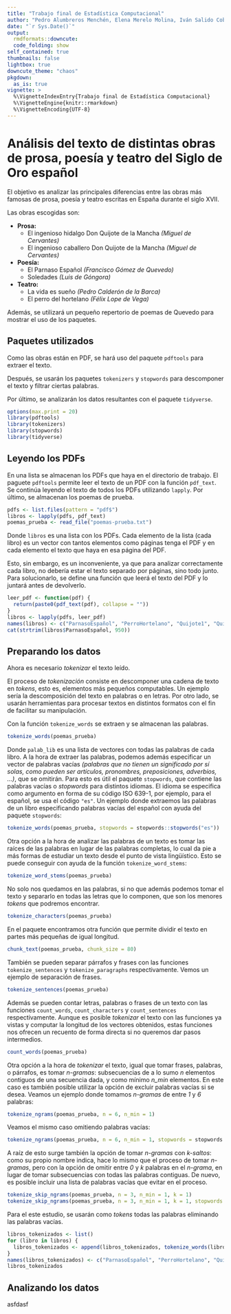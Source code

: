 ```yaml
---
title: "Trabajo final de Estadística Computacional"
author: "Pedro Alumbreros Menchén, Elena Merelo Molina, Iván Salido Cobo y Rubén Vílchez Valenzuela"
date: "`r Sys.Date()`"
output:
  rmdformats::downcute:
  code_folding: show
self_contained: true
thumbnails: false
lightbox: true
downcute_theme: "chaos"
pkgdown:
  as_is: true
vignette: >
  %\VignetteIndexEntry{Trabajo final de Estadística Computacional}
  %\VignetteEngine{knitr::rmarkdown}
  %\VignetteEncoding{UTF-8}
---
```

# Análisis del texto de distintas obras de prosa, poesía y teatro del Siglo de Oro español
El objetivo es analizar las principales diferencias entre las obras más famosas de prosa, poesía y teatro escritas en España durante el siglo XVII.

Las obras escogidas son:

- **Prosa:**
  - El ingenioso hidalgo Don Quijote de la Mancha *(Miguel de Cervantes)*
  - El ingenioso caballero Don Quijote de la Mancha *(Miguel de Cervantes)*
- **Poesía:**
  - El Parnaso Español *(Francisco Gómez de Quevedo)*
  - Soledades *(Luis de Góngora)*
- **Teatro:**
  - La vida es sueño *(Pedro Calderón de la Barca)*
  - El perro del hortelano *(Félix Lope de Vega)*

Además, se utilizará un pequeño repertorio de poemas de Quevedo para mostrar el uso de los paquetes.

## Paquetes utilizados

Como las obras están en PDF, se hará uso del paquete `pdftools` para extraer el texto.

Después, se usarán los paquetes `tokenizers` y `stopwords` para descomponer el texto y filtrar ciertas palabras.

Por último, se analizarán los datos resultantes con el paquete `tidyverse`.

```r
options(max.print = 20)
library(pdftools)
library(tokenizers)
library(stopwords)
library(tidyverse)
```

## Leyendo los PDFs

En una lista se almacenan los PDFs que haya en el directorio de trabajo. El paguete `pdftools` permite leer el texto de un PDF con la función `pdf_text`. Se continúa leyendo el texto de todos los PDFs utilizando `lapply`. Por último, se almacenan los poemas de prueba.

```r
pdfs <- list.files(pattern = "pdf$")
libros <- lapply(pdfs, pdf_text)
poemas_prueba <- read_file("poemas-prueba.txt")
```

Donde `libros` es una lista con los PDFs. Cada elemento de la lista (cada libro)
es un vector con tantos elementos como páginas tenga el PDF y en cada elemento
el texto que haya en esa página del PDF.

Esto, sin embargo, es un inconveniente, ya que para analizar correctamente cada libro, no debería estar el texto separado por páginas, sino todo junto.
Para solucionarlo, se define una función que leerá el texto del PDF y lo juntará antes de devolverlo.

```r
leer_pdf <- function(pdf) {
  return(paste0(pdf_text(pdf), collapse = ""))
}
libros <- lapply(pdfs, leer_pdf)
names(libros) <- c("ParnasoEspañol", "PerroHortelano", "Quijote1", "Quijote2", "Soledades", "VidaEsSueño")
cat(strtrim(libros$ParnasoEspañol, 950))
```

## Preparando los datos

Ahora es necesario *tokenizar* el texto leído.

El proceso de *tokenización* consiste en descomponer una cadena de texto en *tokens*, esto es, elementos más pequeños computables. Un ejemplo sería la descomposición del texto en palabras o en letras.
Por otro lado, se usarán herramientas para procesar textos en distintos formatos con el fin de facilitar su manipulación.

Con la función `tokenize_words` se extraen y se almacenan las palabras.

```r
tokenize_words(poemas_prueba)
```

Donde `palab_lib` es una lista de vectores con todas las palabras de cada libro.
A la hora de extraer las palabras, podemos además especificar un vector de palabras vacías *(palabras que no tienen un significado por sí solas, como pueden ser artículos, pronombres, preposiciones, adverbios, ...)*, que se omitirán.
Para esto es útil el paquete `stopwords`, que contiene las palabras vacías o *stopwords* para distintos idiomas. El idioma se especifica como argumento en forma de su código ISO 639-1, por ejemplo, para el español, se usa el código `"es"`. Un ejemplo donde extraemos las palabras de un libro especificando palabras vacías del español con ayuda del paquete `stopwords`:

```r
tokenize_words(poemas_prueba, stopwords = stopwords::stopwords("es"))
```

Otra opción a la hora de analizar las palabras de un texto es tomar las raíces de las palabras en lugar de las palabras completas, lo cual da pie a más formas de estudiar un texto desde el punto de vista lingüístico. Esto se puede conseguir con ayuda de la función `tokenize_word_stems`:

```r
tokenize_word_stems(poemas_prueba)
```

No solo nos quedamos en las palabras, si no que además podemos tomar el texto y separarlo en todas las letras que lo componen, que son los menores *tokens* que podremos encontrar.

```r
tokenize_characters(poemas_prueba)
```

En el paquete encontramos otra función que permite dividir el texto en partes más pequeñas de igual longitud.

```r
chunk_text(poemas_prueba, chunk_size = 80)
```

También se pueden separar párrafos y frases con las funciones `tokenize_sentences` y `tokenize_paragraphs` respectivamente. Vemos un ejemplo de separación de frases. 

```r
tokenize_sentences(poemas_prueba)
```

Además se pueden contar letras, palabras o frases de un texto con las funciones `count_words`, `count_characters` y `count_sentences` respectivamente.
Aunque es posible *tokenizar* el texto con las funciones ya vistas y computar la longitud de los vectores obtenidos, estas funciones nos ofrecen un recuento de forma directa si no queremos dar pasos intermedios.

```r
count_words(poemas_prueba)
```

Otra opción a la hora de *tokenizar* el texto, igual que tomar frases, palabras, o párrafos, es tomar *n-gramas*: subsecuencias de a lo sumo *n* elementos contiguos de una secuencia dada, y como mínimo *n_min* elementos. En este caso es también posible utilizar la opción de excluir palabras vacías si se desea. Veamos un ejemplo donde tomamos *n-gramas* de entre *1* y *6* palabras:

```r
tokenize_ngrams(poemas_prueba, n = 6, n_min = 1)
```

Veamos el mismo caso omitiendo palabras vacías:

```r
tokenize_ngrams(poemas_prueba, n = 6, n_min = 1, stopwords = stopwords::stopwords("es"))
```

A raíz de esto surge también la opción de tomar *n-gramas* con *k-saltos*: como su propio nombre indica, hace lo mismo que el proceso de tomar *n-gramas*, pero con la opción de omitir entre *0* y *k* palabras en el *n-grama*, en lugar de tomar subsecuencias con todas las palabras contiguas. De nuevo, es posible incluir una lista de palabras vacías que evitar en el proceso.

```r
tokenize_skip_ngrams(poemas_prueba, n = 3, n_min = 1, k = 1)
tokenize_skip_ngrams(poemas_prueba, n = 3, n_min = 1, k = 1, stopwords = stopwords::stopwords("es"))
```

Para el este estudio, se usarán como *tokens* todas las palabras eliminando las palabras vacías.

```r
libros_tokenizados <- list()
for (libro in libros) {
  libros_tokenizados <- append(libros_tokenizados, tokenize_words(libro, stopwords = stopwords::stopwords("es")))
}
names(libros_tokenizados) <- c("ParnasoEspañol", "PerroHortelano", "Quijote1", "Quijote2", "Soledades", "VidaEsSueño")
libros_tokenizados
```

## Analizando los datos

asfdasf

